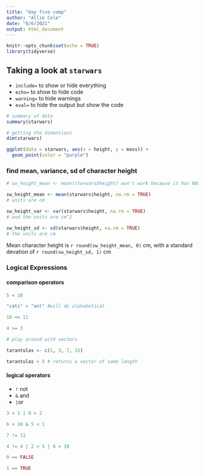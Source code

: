 ```yaml
---
title: "day five comp"
author: "Allie Cole"
date: "8/6/2021"
output: html_document
---
```


```r
knitr::opts_chunk$set(echo = TRUE)
library(tidyverse)
```

## Taking a look at `starwars` 

- `include=` to show or hide everything
- `echo=` to show to hide code 
- `warning=` to hide warnings 
- `eval=` to hide the output but show the code

```r

# summary of data 
summary(starwars)

# getting the dimentions 
dim(starwars)
```

```r
ggplot(data = starwars, aes(x = height, y = mass)) +
  geom_point(color = "purple")
```

### find mean, variance, sd of character height 

```r
# sw_height_mean <- mean(starwars$height) won't work because it has NAs, so we add in the na.rm

sw_height_mean <- mean(starwars$height, na.rm = TRUE) 
# units are cm

sw_height_var <- var(starwars$height, na.rm = TRUE) 
# and the units are cm^2

sw_height_sd <- sd(starwars$height, na.rm = TRUE)
# the units are cm 
```

Mean character height is `r round(sw_height_mean, 0)` cm, with a standard devation of `r round(sw_height_sd, 1)` cm

### Logical Expressions 

#### comparison operators 
```r
5 < 10 

"cats" > "ant" #will do alphabetical

10 <= 11

4 >= 3

# play around with vectors 

tarantulas <- c(1, 3, 7, 15)

tarantulas > 5 # returns a vector of same length 

```

#### logical operators 

- `!` not 
- `&` and 
- `|`or 

```r
3 < 1 | 8 > 2

6 < 10 & 5 < 1 

7 != 11 

4 != 4 | 2 < 5 | 6 > 10 

0 == FALSE 

1 == TRUE 
```






















